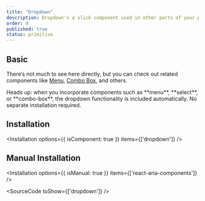 ```yaml
---
title: "Dropdown"
description: Dropdown's a slick component used in other parts of your project that need dropdown, like menu, select, combo box, and more.
order: 9
published: true
status: primitive
---
```


## Basic
There’s not much to see here directly, but you can check out related components like [Menu](/docs/components/collections/menu), [Combo Box](/docs/components/pickers/combo-box), and others.

<Note>
  Heads up: when you incorporate components such as **menu**, **select**, or **combo-box**, the dropdown functionality is included automatically. No separate installation required.
</Note>

## Installation
<Installation options={{ isComponent: true }} items={['dropdown']} />

## Manual Installation
<Installation options={{ isManual: true }} items={['react-aria-components']} />

<SourceCode toShow={['dropdown']} />
